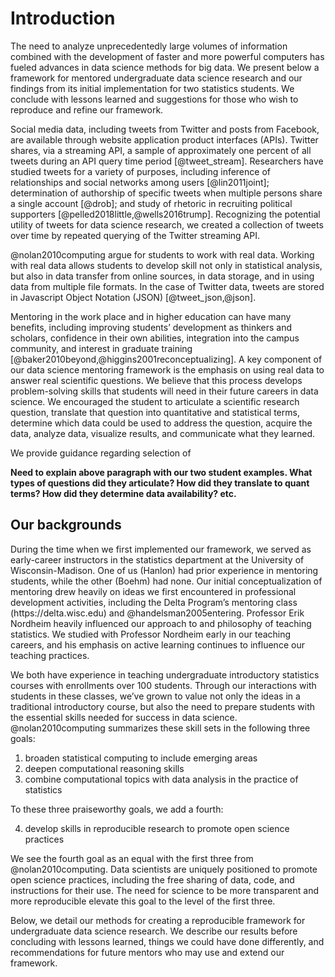 # Introduction

The need to analyze unprecedentedly large volumes of information combined with 
the development of faster and more powerful computers has fueled advances in 
data science methods for big data. We present below a framework for mentored 
undergraduate data science research and our findings from its initial 
implementation for two statistics students. We conclude with lessons learned 
and suggestions for those who wish to reproduce and refine our framework.


Social media data, including tweets from Twitter and posts from Facebook, are 
available through website application product interfaces (APIs). Twitter 
shares, via a streaming API, a sample of approximately one percent of all 
tweets during an API query time period [@tweet_stream]. 
Researchers have studied tweets for a 
variety of purposes, including 
inference of relationships and social networks among users [@lin2011joint]; 
determination of 
authorship of specific tweets when multiple persons share a single account [@drob]; and 
study of rhetoric in recruiting political supporters [@pelled2018little,@wells2016trump]. 
Recognizing the potential utility of tweets for data science research, we created a 
collection of tweets over time by repeated querying of the Twitter streaming API. 

@nolan2010computing argue for students to work with real data. 
Working with real data allows students to develop skill not only in statistical analysis,
but also in data transfer from online sources, in data storage, and in using data 
from multiple file formats. In the case of Twitter data, tweets are stored in
Javascript Object Notation (JSON) [@tweet_json,@json]. 

Mentoring in the work place and in higher education can have many 
benefits, including improving students' development as thinkers and scholars, confidence in their 
own abilities, integration into the campus community, and interest in graduate training 
[@baker2010beyond,@higgins2001reconceptualizing].
A key component of our data science mentoring framework is the emphasis on using real data to answer real 
scientific questions. We believe that this process develops problem-solving skills that 
students will need in their future careers in data science. 
We encouraged the student to articulate a scientific research question, translate that question 
into quantitative and statistical terms, determine which data could be used to address the 
question, acquire the data, analyze data, visualize results, and communicate what they learned.

We provide guidance regarding selection of 

**Need to explain above paragraph with our two student examples. What types of questions did they  articulate? How did they translate to quant terms? How did they determine data availability? etc.**

## Our backgrounds

During the time when we first implemented our framework, we served as early-career instructors in 
the statistics department at the University of Wisconsin-Madison. One of us (Hanlon) had prior 
experience in mentoring students, while the other (Boehm) had none. Our initial 
conceptualization of mentoring drew heavily on ideas we first encountered in professional 
development 
activities, including the Delta Program's mentoring class (https://delta.wisc.edu) and @handelsman2005entering. 
Professor Erik Nordheim heavily 
influenced our approach to and philosophy of teaching statistics. 
We studied with Professor Nordheim early in our teaching 
careers, and his emphasis on active learning continues to influence our teaching practices. 

We both have experience in teaching undergraduate introductory 
statistics courses with enrollments over 
100 students. Through our interactions with students in these 
classes, we've grown to value not only 
the ideas in a traditional introductory course, but also the need 
to prepare students with the essential skills needed for success 
in data science. @nolan2010computing summarizes these skill sets 
in the following three goals:

1. broaden statistical computing to include emerging areas
1. deepen computational reasoning skills
1. combine computational topics with data analysis in the practice of statistics

To these three praiseworthy goals, we add a fourth:

4. develop skills in reproducible research to promote open science practices

We see the fourth goal as an equal with the first three from @nolan2010computing. 
Data scientists are uniquely positioned to promote open science 
practices, including the free sharing of 
data, code, and instructions for their use. 
The need for science to be more transparent and more reproducible
elevate this goal to the level of the first three.

Below, we detail our methods for creating a reproducible framework
for undergraduate data science 
research. We describe our results before concluding with lessons learned, 
things we could have done differently, and recommendations for future 
mentors who may use and extend our framework. 


